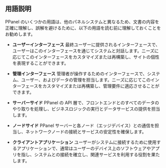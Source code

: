 ## 用語説明

PPanel のいくつかの用語は、他のパネルシステムと異なるため、文書の内容を正確に理解し、誤解を避けるために、以下の用語を読む前に理解しておくことをお勧めします。

- **ユーザーインターフェース**
  最終ユーザーに提供されるインターフェースで、ユーザーはこのインターフェースを通じてシステムと対話します。ニーズに応じてこのインターフェースをカスタマイズまたは再構築し、サイトの個性を表現することができます。

- **管理インターフェース**
  管理者が操作するためのインターフェースで、システム、ユーザー、およびデータの管理を担当します。ニーズに応じてこのインターフェースをカスタマイズまたは再構築し、管理要件に適応させることができます。

- **サーバーサイド**
  PPanel の API 層で、フロントエンドとのすべてのデータのやり取りを処理し、ビジネスロジックの実行とデータサービスの提供を担当します。

- **ノードサイド**
  PPanel サーバーと各ノード（エッジデバイス）との通信を担当し、ネットワークノードの接続とサービスの安定性を確保します。

- **クライアントアプリケーション**
  ユーザーがシステムに接続するために使用するアプリケーションで、通常はユーザーのデバイス上のソフトウェアやアプリを指し、システムとの接続を確立し、関連サービスを利用する役割を果たします。


<Giscus />
